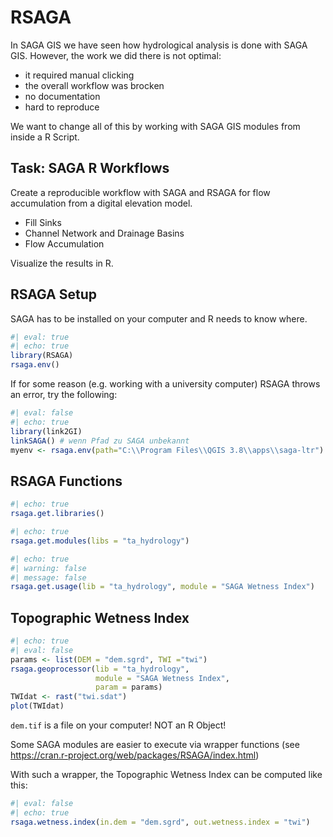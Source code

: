 # RSAGA

In SAGA GIS we have seen how hydrological analysis is done with SAGA GIS. However, the work we did there is not optimal:

* it required manual clicking
* the overall workflow was brocken
* no documentation
* hard to reproduce

We want to change all of this by working with SAGA GIS modules from inside a R Script.

:::{.callout-important}
## Task: SAGA R Workflows

Create a reproducible workflow with SAGA and RSAGA for flow accumulation from a digital elevation model.

* Fill Sinks
* Channel Network and Drainage Basins
* Flow Accumulation

Visualize the results in R.

:::


## RSAGA Setup

SAGA has to be installed on your computer and R needs to know where.

```r
#| eval: true
#| echo: true
library(RSAGA)
rsaga.env()
```

If for some reason (e.g. working with a university computer) RSAGA throws an error, try the following:

```r
#| eval: false
#| echo: true
library(link2GI)
linkSAGA() # wenn Pfad zu SAGA unbekannt
myenv <- rsaga.env(path="C:\\Program Files\\QGIS 3.8\\apps\\saga-ltr")
```


## RSAGA Functions


```r
#| echo: true
rsaga.get.libraries()
```


```r
#| echo: true
rsaga.get.modules(libs = "ta_hydrology")
```


```r
#| echo: true
#| warning: false
#| message: false
rsaga.get.usage(lib = "ta_hydrology", module = "SAGA Wetness Index")
```

## Topographic Wetness Index

```r
#| echo: true
#| eval: false
params <- list(DEM = "dem.sgrd", TWI ="twi")
rsaga.geoprocessor(lib = "ta_hydrology",
                   module = "SAGA Wetness Index",
                   param = params)
TWIdat <- rast("twi.sdat")
plot(TWIdat)
```

::::{.column-margin}
:::{.callout-important}
`dem.tif` is a file on your computer! NOT an R Object!
:::
::::
Some SAGA modules are easier to execute via wrapper functions (see [https://cran.r-project.org/web/packages/RSAGA/index.html
](https://cran.r-project.org/web/packages/RSAGA/index.html
))

With such a wrapper, the Topographic Wetness Index can be computed like this:

```r
#| eval: false
#| echo: true
rsaga.wetness.index(in.dem = "dem.sgrd", out.wetness.index = "twi")
```


